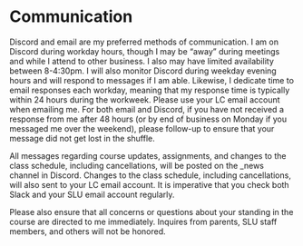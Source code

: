 # Communication

Discord and email are my preferred methods of communication. I am on Discord during workday hours, though I may be “away” during meetings and while I attend to other business. I also may have limited availability between 8-4:30pm. I will also
monitor Discord during weekday evening hours and will respond to messages if I am able. Likewise, I dedicate time to email responses each workday, meaning that my response time is typically within 24 hours during the workweek. Please use your LC email account when emailing me. For both email and Discord, if you have not received a response from me after 48 hours (or by end of business on Monday if you messaged me over the weekend), please follow-up to ensure that your message did not get
lost in the shuffle.

All messages regarding course updates, assignments, and changes to the class schedule, including cancellations, will be posted on the _news channel in Discord. Changes to the class schedule, including cancellations, will also sent to your LC email account. It is imperative that you check both Slack and your SLU email account regularly.

Please also ensure that all concerns or questions about your standing in the course are directed to me immediately. Inquires from parents, SLU staff members, and others will not be honored.

